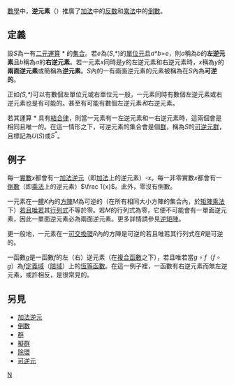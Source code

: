 {{multiple issues|
{{Expand|time=2015-04-18}}
{{noref|time=2015-04-18}}
}}
{{NoteTA|G1=Math}}
[[数学|數學]]中，'''逆元素'''（{{lang-en|Inverse element}}）推廣了[[加法|加法]]中的[[反数|反数]]和[[乘法|乘法]]中的[[倒數|倒數]]。

==定義==

設''S''為一有[[二元運算|二元運算]] * 的[[集合_(数学)|集合]]。若''e''為(''S'',*)的[[單位元|單位元]]且''a''*''b''=''e''，則''a''稱為''b''的'''左逆元素'''且''b''稱為''a''的'''右逆元素'''。若一元素''x''同時是''y''的左逆元素和右逆元素時，''x''稱為''y''的'''兩面逆元素'''或簡稱為'''逆元素'''。''S''內的一有兩面逆元素的元素被稱為在''S''內為'''可逆的'''。

正如''(S,*)''可以有數個左單位元或右單位元一般，一元素同時有數個左逆元素或右逆元素也是有可能的。甚至有可能有數個左逆元素''和''右逆元素。

若其運算 * 具有[[結合律|結合律]]，則當一元素有一左逆元素和一右逆元素時，這兩個會是相同且唯一的。在這一情形之下，可逆元素的集合會是個[[群|群]]，稱為''S''的[[可逆元|可逆元群]]，且標記為''U''(''S'')或<math>S^*</math>。

==例子==

每一[[實數|實數]]''x''都會有一[[加法逆元|加法逆元]]（即[[加法|加法]]上的逆元素）-''x''。每一非零實數''x''都會有一[[倒數|倒數]]（即[[乘法|乘法]]上的逆元素）<math>\frac 1{x}</math>。此外，零沒有倒數。

一元素在一[[域_(數學)|體]]''K''內的[[方陣|方陣]]''M''為可逆的（在所有相同大小方陣的集合內，於[[矩陣乘法|矩陣乘法]]下）[[若且唯若|若且唯若]]其[[行列式|行列式]]不等於零。若''M''的行列式為零，它便不可能會有一單面逆元素，因此一單面逆元素必為兩面逆元素。更多詳情請參見[[逆矩陣|逆矩陣]]。

更一般地，一元素在一[[可交換環|可交換環]]''R''內的方陣是可逆的若且唯若其行列式在''R''是可逆的。

一函數''g''是一函數''f''的左（右）逆元素（在[[複合函數|複合函數]]之下），若且唯若當<math>g\circ f</math>（<math>f\circ g</math>）為''f''[[定義域|定義域]]（[[陪域|陪域]]）上的[[恆等函數|恆等函數]]。在這一例子裡，一函數有右逆元素而無左逆元素，或許相反，是很常見的。

==另見==
*[[加法逆元|加法逆元]]
*[[倒數|倒數]]
*[[群|群]]
*[[擬群|擬群]]
*[[除環|除環]]
*[[可逆元|可逆元]]

{{ModernAlgebra}}
{{二元運算的性質}}

[[Category:代数|N]]